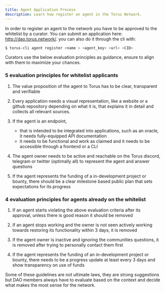 ```yaml
---
title: Agent Application Process
description: Learn how register an agent in the Torus Network.
---
```



In order to register an agent to the network you have to be approved to the whitelist by a curator. You can submit an application here: http://dao.torus.network/. you can also do it through the cli with:

```bash
$ torus-cli agent register <name > <agent_key> <url> <CID>
```

Curators use the below evaluation principles as guidance, ensure to align with them to maximize your chances.

### 5 evaluation principles for whitelist applicants

<Steps>

1. The value proposition of the agent to Torus has to be clear, transparent and verifiable

2. Every application needs a visual representation, like a website or a github repository depending on what it is, that explains it in detail and collects all relevant sources.

3. If the agent is an endpoint,

   <ul>
     <li>
       that is intended to be integrated into applications, such as an oracle,
       it needs fully-equipped API documentation
     </li>
     <li>
       it needs to be functional and work as claimed and it needs to be
       accessible through a frontend or a CLI
     </li>
   </ul>

4. The agent owner needs to be active and reachable on the Torus discord, telegram or twitter (optimally all) to represent the agent and answer questions

5. If the agent represents the funding of a in-development project or bounty, there should be a clear milestone based public plan that sets expectations for its progress

</Steps>

### 4 evaluation principles for agents already on the whitelist

<Steps>

1. If an agent starts violating the above evaluation criteria after its approval, unless there is good reason it should be removed

2. If an agent stops working and the owner is not seen actively working towards restoring its functionality within 3 days, it is removed

3. If the agent owner is inactive and ignoring the communities questions, it is removed after trying to personally contact them first

4. If the agent represents the funding of an in-development project or bounty, there needs to be a progress update at least every 3 days and show transparency on use of funds

</Steps>

<Aside type="note">
  Some of these guidelines are not ultimate laws, they are strong suggestions
  but DAO members always have to evaluate based on the context and decide what
  makes the most sense for the network.
</Aside>

